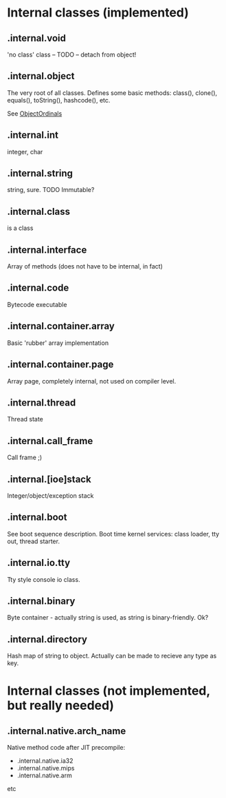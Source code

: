 = Internal classes (implemented) =

== .internal.void ==
'no class' class – TODO – detach from object!


== .internal.object ==
The very root of all classes. Defines some basic methods: class(), clone(), equals(), toString(), hashcode(), etc.

See [[ObjectOrdinals]]

== .internal.int ==
integer, char


== .internal.string ==
string, sure. TODO Immutable?


== .internal.class == 
is a class


== .internal.interface ==
Array of methods (does not have to be internal, in fact)


== .internal.code ==
Bytecode executable


== .internal.container.array ==
Basic 'rubber' array implementation


== .internal.container.page ==
Array page, completely internal, not used on compiler level.


== .internal.thread ==
Thread state


== .internal.call_frame ==
Call frame ;)


== .internal.[ioe]stack ==
Integer/object/exception stack


== .internal.boot ==
See boot sequence description. Boot time kernel services: class loader, tty out, thread starter.


== .internal.io.tty ==
Tty style console io class.


== .internal.binary ==
Byte container - actually string is used, as string is binary-friendly. Ok?

== .internal.directory ==

Hash map of string to object. Actually can be made to recieve any type as key.

= Internal classes (not implemented, but really needed) =

== .internal.native.arch_name ==
Native method code after JIT precompile:

* .internal.native.ia32
* .internal.native.mips
* .internal.native.arm

etc



